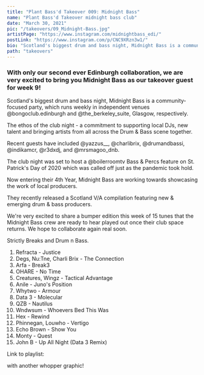 ```yaml
---
title: "Plant Bass'd Takeover 009: Midnight Bass"
name: "Plant Bass'd Takeover midnight bass club"
date: "March 30, 2021"
pic: "/takeovers/09_Midnight-Bass.jpg"
artistPage: "https://www.instagram.com/midnightbass_edi/"
postLink: "https://www.instagram.com/p/CNC9XRzn3w1/"
bio: "Scotland's biggest drum and bass night, Midnight Bass is a community-focused party, which runs weekly in independent venues"
path: "takeovers"
---
```


### With only our second ever Edinburgh collaboration, we are very excited to bring you Midnight Bass as our takeover guest for week 9!

Scotland's biggest drum and bass night, Midnight Bass is a community-focused party, which runs weekly in independent venues @bongoclub.edinburgh and @the_berkeley_suite, Glasgow, respectively.

The ethos of the club night - a commitment to supporting local DJs, new talent and bringing artists from all across the Drum & Bass scene together.

Recent guests have included @yazzus\_\_, @charlibrix, @drumandbassi, @indikamcr, @r3dxdj, and @mrsmagoo_dnb.

The club night was set to host a @boilerroomtv Bass & Percs feature on St. Patrick's Day of 2020 which was called off just as the pandemic took hold.

Now entering their 4th Year, Midnight Bass are working towards showcasing the work of local producers.

They recently released a Scotland V/A compilation featuring new & emerging drum & bass producers.

We're very excited to share a bumper edition this week of 15 tunes that the Midnight Bass crew are ready to hear played out once their club space returns.
We hope to collaborate again real soon.

Strictly Breaks and Drum n Bass.

1. Refracta - Justice
2. Degs, Nu:Tne, Charli Brix - The Connection
3. Arfa - Break3
4. OHARE - No Time
5. Creatures, Wingz - Tactical Advantage
6. Anile - Juno's Position
7. Whytwo - Armour
8. Data 3 - Molecular
9. QZB - Nautilus
10. Wndwsum - Whoevers Bed This Was
11. Hex - Rewind
12. Phinnegan, Louwho - Vertigo
13. Echo Brown - Show You
14. Monty - Quest
15. John B - Up All Night (Data 3 Remix)

Link to playlist: <HoverLink url="open.spotify.com/playlist/5skAgzUfGmZLwrOPNLnGVf" name="Plant Bass'd Picks." external />

<HoverLink url="www.instagram.com/eggboy_design" name="@eggboy_design" external /> with another whopper
graphic!

